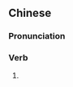 {{also|出门儿}}
==Chinese==
{{zh-forms|s=出门儿|type=21}}

===Pronunciation===
{{zh-pron
|m=chūménr
|cat=v
}}

===Verb===
{{zh-verb}}

# {{zh-erhua form of}}